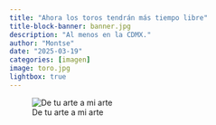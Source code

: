 ```yaml
---
title: "Ahora los toros tendrán más tiempo libre"
title-block-banner: banner.jpg
description: "Al menos en la CDMX."
author: "Montse"
date: "2025-03-19"
categories: [imagen]
image: toro.jpg
lightbox: true
---
```


![De tu arte a mi arte](toro.jpg)